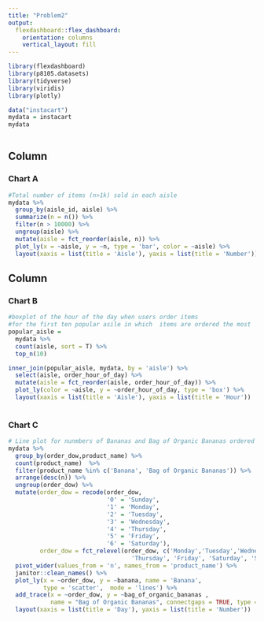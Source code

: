 ```yaml
---
title: "Problem2"
output: 
  flexdashboard::flex_dashboard:
    orientation: columns
    vertical_layout: fill
---
```


```r
library(flexdashboard)
library(p8105.datasets)
library(tidyverse)
library(viridis)
library(plotly)
```


```r
data("instacart")
mydata = instacart
mydata
  
```


Column {data-width=650}
-----------------------------------------------------------------------

### Chart A

```r
#Total number of items (n>1k) sold in each aisle 
mydata %>% 
  group_by(aisle_id, aisle) %>% 
  summarize(n = n()) %>% 
  filter(n > 10000) %>% 
  ungroup(aisle) %>% 
  mutate(aisle = fct_reorder(aisle, n)) %>% 
  plot_ly(x = ~aisle, y = ~n, type = 'bar', color = ~aisle) %>% 
  layout(xaxis = list(title = 'Aisle'), yaxis = list(title = 'Number'))


```

Column {data-width=350}
-----------------------------------------------------------------------

### Chart B

```r
#boxplot of the hour of the day when users order items 
#for the first ten popular asile in which  items are ordered the most
popular_aisle = 
  mydata %>% 
  count(aisle, sort = T) %>% 
  top_n(10)

inner_join(popular_aisle, mydata, by = 'aisle') %>% 
  select(aisle, order_hour_of_day) %>% 
  mutate(aisle = fct_reorder(aisle, order_hour_of_day)) %>% 
  plot_ly(color = ~aisle, y = ~order_hour_of_day, type = 'box') %>% 
  layout(xaxis = list(title = 'Aisle'), yaxis = list(title = 'Hour'))
  

```

### Chart C

```r
# Line plot for nunmbers of Bananas and Bag of Organic Bananas ordered in each day
mydata %>% 
  group_by(order_dow,product_name) %>% 
  count(product_name)  %>% 
  filter(product_name %in% c('Banana', 'Bag of Organic Bananas')) %>% 
  arrange(desc(n)) %>%    
  ungroup(order_dow) %>% 
  mutate(order_dow = recode(order_dow,
                            '0' = 'Sunday',
                            '1' = 'Monday',
                            '2' = 'Tuesday',
                            '3' = 'Wednesday',
                            '4' = 'Thursday', 
                            '5' = 'Friday',
                            '6' = 'Saturday'),
         order_dow = fct_relevel(order_dow, c('Monday','Tuesday','Wednesday',
                                   'Thursday', 'Friday', 'Saturday', 'Sunday'))) %>% 
  pivot_wider(values_from = 'n', names_from = 'product_name') %>% 
  janitor::clean_names() %>% 
  plot_ly(x = ~order_dow, y = ~banana, name = 'Banana', 
          type = 'scatter',  mode = 'lines') %>% 
  add_trace(x = ~order_dow, y = ~bag_of_organic_bananas ,
            name = "Bag of Organic Bananas", connectgaps = TRUE, type = 'scatter',  mode = 'lines') %>% 
  layout(xaxis = list(title = 'Day'), yaxis = list(title = 'Number'))
```

